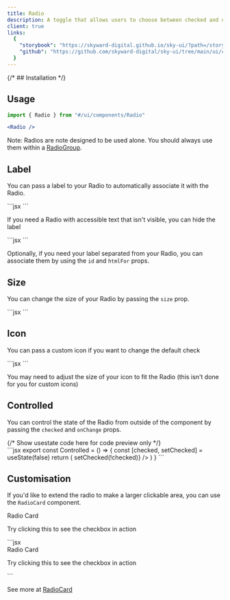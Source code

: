 ```yaml
---
title: Radio
description: A toggle that allows users to choose between checked and unchecked states.
client: true
links:
  {
    "storybook": "https://skyward-digital.github.io/sky-ui/?path=/story/ui-components-Radio--default",
    "github": "https://github.com/skyward-digital/sky-ui/tree/main/ui/components/Radio",
  }
---
```



<CodePreview client:load>
  <Radio client:load />
  <Radio defaultChecked client:load />
</CodePreview>

{/* ## Installation */}

## Usage

```jsx
import { Radio } from "#/ui/components/Radio"
```

```jsx
<Radio />
```

Note: Radios are note designed to be used alone. You should always use them within a [RadioGroup](/docs/components/RadioGroup).

## Label

You can pass a label to your Radio to automatically associate it with the Radio.

<CodePreview client:load>
  <Radio label="Accept terms and conditions" defaultChecked client:load />
  <div slot="code">
    ```jsx
    <Radio label="Accept terms and conditions" defaultChecked />
    ```
  </div>
</CodePreview>

If you need a Radio with accessible text that isn't visible, you can hide the label

<CodePreview client:load>
  <Radio
    label="Accept terms and conditions"
    hideLabel
    defaultChecked
    client:load
  />
  <div slot="code">
    ```jsx
    <Radio label="Accept terms and conditions" hideLabel defaultChecked />
    ```
  </div>
</CodePreview>

Optionally, if you need your label separated from your Radio, you can associate them by using the `id` and `htmlFor` props.

## Size

You can change the size of your Radio by passing the `size` prop.

<CodePreview client:load>
  <Radio size="sm" label="size sm" hideLabel defaultChecked client:load />
  <Radio size="md" label="size md" hideLabel defaultChecked client:load />
  <Radio size="lg" label="size lg" hideLabel defaultChecked client:load />
  <div slot="code">
    ```jsx
    <Radio
      size="sm" // sm, md, lg
      label="size sm"
      hideLabel
      defaultChecked
    />
    ```
  </div>
</CodePreview>

## Icon

You can pass a custom icon if you want to change the default check

<CodePreview client:load>
  <Radio label="custom icon example" hideLabel defaultChecked client:load>
    <FaceHappyIcon slot="icon" />
  </Radio>
  <div slot="code">
    ```jsx
    <Radio label="custom icon example" hideLabel defaultChecked>
      <FaceHappyIcon slot="icon" />
    </Radio>
    ```
  </div>
</CodePreview>

You may need to adjust the size of your icon to fit the Radio (this isn't done for you for custom icons)

## Controlled

You can control the state of the Radio from outside of the component by passing the `checked` and `onChange` props.

<CodePreview client:load>
  {/* Show usestate code here for code preview only */}
  <Radio label="controlled example" defaultChecked client:load />
  <div slot="code">
    ```jsx
    export const Controlled = () => {
      const [checked, setChecked] = useState(false)
      return (
        <Radio
          label="controlled example"
          checked={checked}
          onChange={() => setChecked(!checked)}
        />
      )
    }
    ```
  </div>
</CodePreview>

## Customisation

If you'd like to extend the radio to make a larger clickable area, you can use the `RadioCard` component.

<CodePreview client:load>
  <RadioCard
    client:load
    defaultChecked
    showCheckbox
    className="max-w-md flex items-start"
  >
    <div className="text-left">
      <label htmlFor="custom-checkbox" className="font-bold">
        Radio Card
      </label>
      <p className="text-sm text-gray-500">
        Try clicking this to see the checkbox in action
      </p>
    </div>
  </RadioCard>
  <div slot="code">
    ```jsx
    <RadioCard
      client:load
      defaultChecked
      showCheckbox
      className="max-w-md flex items-start"
    >
      <div className="text-left">
        <label htmlFor="custom-checkbox" className="font-bold">
          Radio Card
        </label>
        <p className="text-sm text-gray-500">
          Try clicking this to see the checkbox in action
        </p>
      </div>
    </RadioCard>
    ```
  </div>
</CodePreview>

See more at [RadioCard](/docs/components/RadioCard)
